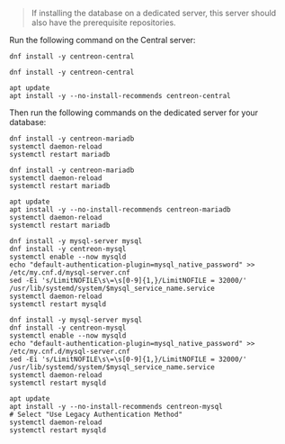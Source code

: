 
> If installing the database on a dedicated server, this server should also have
> the prerequisite repositories.

Run the following command on the Central server:

<Tabs groupId="sync">
<TabItem value="Alma / RHEL / Oracle Linux 8" label="Alma / RHEL / Oracle Linux 8">

```shell
dnf install -y centreon-central
```

</TabItem>
<TabItem value="Alma / RHEL / Oracle Linux 9" label="Alma / RHEL / Oracle Linux 9">

```shell
dnf install -y centreon-central
```

</TabItem>
<TabItem value="Debian 11 & 12" label="Debian 11 & 12">

```shell
apt update
apt install -y --no-install-recommends centreon-central
```

</TabItem>
</Tabs>

Then run the following commands on the dedicated server for your database:

<Tabs groupId="sync">
<TabItem value="MariaDB" label="MariaDB">

<Tabs groupId="sync">
<TabItem value="Alma / RHEL / Oracle Linux 8" label="Alma / RHEL / Oracle Linux 8">

```shell
dnf install -y centreon-mariadb
systemctl daemon-reload
systemctl restart mariadb
```

</TabItem>
<TabItem value="Alma / RHEL / Oracle Linux 9" label="Alma / RHEL / Oracle Linux 9">

```shell
dnf install -y centreon-mariadb
systemctl daemon-reload
systemctl restart mariadb
```

</TabItem>
<TabItem value="Debian 11 & 12" label="Debian 11 & 12">

```shell
apt update
apt install -y --no-install-recommends centreon-mariadb
systemctl daemon-reload
systemctl restart mariadb
```

</TabItem>
</Tabs>

</TabItem>
<TabItem value="MySQL" label="MySQL">

<Tabs groupId="sync">
<TabItem value="Alma / RHEL / Oracle Linux 8" label="Alma / RHEL / Oracle Linux 8">

```shell
dnf install -y mysql-server mysql
dnf install -y centreon-mysql
systemctl enable --now mysqld
echo "default-authentication-plugin=mysql_native_password" >> /etc/my.cnf.d/mysql-server.cnf
sed -Ei 's/LimitNOFILE\s\=\s[0-9]{1,}/LimitNOFILE = 32000/' /usr/lib/systemd/system/$mysql_service_name.service
systemctl daemon-reload
systemctl restart mysqld
```

</TabItem>
<TabItem value="Alma / RHEL / Oracle Linux 9" label="Alma / RHEL / Oracle Linux 9">

```shell
dnf install -y mysql-server mysql
dnf install -y centreon-mysql
systemctl enable --now mysqld
echo "default-authentication-plugin=mysql_native_password" >> /etc/my.cnf.d/mysql-server.cnf
sed -Ei 's/LimitNOFILE\s\=\s[0-9]{1,}/LimitNOFILE = 32000/' /usr/lib/systemd/system/$mysql_service_name.service
systemctl daemon-reload
systemctl restart mysqld
```

</TabItem>
<TabItem value="Debian 11 & 12" label="Debian 11 & 12">

```shell
apt update
apt install -y --no-install-recommends centreon-mysql
# Select "Use Legacy Authentication Method"
systemctl daemon-reload
systemctl restart mysqld
```

</TabItem>
</Tabs>

</TabItem>
</Tabs>

<DatabaseConfiguration />
